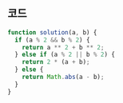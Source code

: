 ## 코드

```js
function solution(a, b) {
  if (a % 2 && b % 2) {
    return a ** 2 + b ** 2;
  } else if (a % 2 || b % 2) {
    return 2 * (a + b);
  } else {
    return Math.abs(a - b);
  }
}
```
